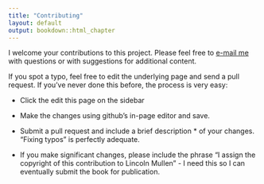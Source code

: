 ```yaml
---
title: "Contributing"
layout: default
output: bookdown::html_chapter
---
```


I welcome your contributions to this project. Please feel free to [e-mail me](mailto:lincoln@lincolnmullen.com) with questions or with suggestions for additional content.

If you spot a typo, feel free to edit the underlying page and send a pull request. If you've never done this before, the process is very easy: 

* Click the edit this page on the sidebar

* Make the changes using github's in-page editor and save.

* Submit a pull request and include a brief description * of your changes.
"Fixing typos" is perfectly adequate.

* If you make significant changes, please include the phrase "I assign the copyright of this contribution to Lincoln Mullen" - I need this so I can eventually submit the book for publication.
